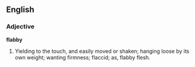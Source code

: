 ==English==

===Adjective===

'''flabby'''

#Yielding to the touch, and easily moved or shaken; hanging loose by its own weight; wanting firmness; flaccid; as, flabby flesh.